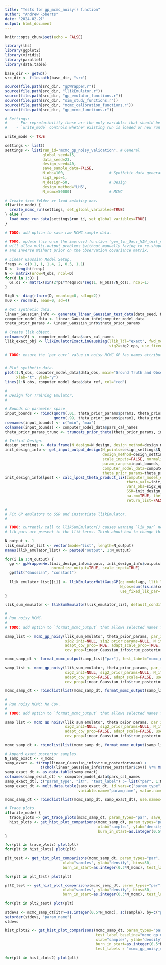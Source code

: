 ```yaml
---
title: "Tests for gp_mcmc_noisy() function"
author: "Andrew Roberts"
date: '2024-02-27'
output: html_document
---
```


```r
knitr::opts_chunk$set(echo = FALSE)

library(lhs)
library(ggplot2)
library(viridis)
library(parallel)
library(data.table)

base_dir <- getwd()
src_dir <- file.path(base_dir, "src")

source(file.path(src_dir, "gpWrapper.r"))
source(file.path(src_dir, "llikEmulator.r"))
source(file.path(src_dir, "gp_emulator_functions.r"))
source(file.path(src_dir, "sim_study_functions.r"))
source(file.path(src_dir, "mcmc_calibration_functions.r"))
source(file.path(src_dir, "gp_mcmc_functions.r"))
```


```r
# Settings: 
#    - For reproducibility these are the only variables that should be modified in this file. 
#    - `write_mode` controls whether existing run is loaded or new run is executed. 

write_mode <- TRUE

settings <- list()
settings <- list(run_id="mcmc_gp_noisy_validation", # General
                 global_seed=15,
                 data_seed=23,
                 design_seed=40,
                 save_sample_data=FALSE, 
                 N_obs=100,                    # Synthetic data generation
                 sig2_eps=1, 
                 N_design=50,                  # Design
                 design_method="LHS", 
                 N_mcmc=50000)                 # MCMC                  
                 
# Create test folder or load existing one. 
if(write_mode) {
  create_mcmc_run(settings, set_global_variables=TRUE)
} else {
  load_mcmc_run_data(settings$run_id, set_global_variables=TRUE)
}

# TODO: add option to save raw MCMC sample data. 
```


```r
# TODO: update this once the improved function `gen_lin_Gaus_NIW_test_data()` is written. This function 
# will allow multi-output problems (without manually having to re-shape matrices), missing observations, 
# and Inverse Wishart prior on the observation covariance matrix. 

# Linear Gaussian Model Setup. 
freqs <- c(0.1, 1, 1.4, 2, 0.5, 1.1)
D <- length(freqs)
G <- matrix(nrow=N_obs, ncol=D)
for(d in 1:D) {
  G[,d] <- matrix(sin(2*pi*freqs[d]*seq(1, N_obs)/N_obs), ncol=1)
}

Sig0 <- diag(rlnorm(D, meanlog=0, sdlog=2))
mu0 <- rnorm(D, mean=0, sd=4)

# Get synthetic data. 
linear_Gaussian_info <- generate_linear_Gaussian_test_data(data_seed, N_obs, D, Sig0, G, sig2_eps=sig2_eps)
computer_model_data <- linear_Gaussian_info$computer_model_data
theta_prior_params <- linear_Gaussian_info$theta_prior_params

# Create llik object. 
colnames(G) <- computer_model_data$pars_cal_names
llik_exact_obj <- llikEmulatorExactLinGausDiag(llik_lbl="exact", fwd_model=G, y_obs=computer_model_data$data_obs,
                                               sig2=sig2_eps, use_fixed_lik_par=TRUE)

# TODO: ensure the `par_curr` value in noisy MCMC GP has names attribute set. 


# Plot synthetic data. 
plot(1:N_obs, computer_model_data$data_obs, main="Ground Truth and Observed Data", 
     xlab="t", ylab="y")
lines(1:N_obs, computer_model_data$data_ref, col="red")

```

```r

#
# Design for Training Emulator.   
#

# Bounds on parameter space
input_bounds <- rbind(qnorm(.01, theta_prior_params$param1, theta_prior_params$param2), 
                      qnorm(.99, theta_prior_params$param1, theta_prior_params$param2))
rownames(input_bounds) <- c("min", "max")
colnames(input_bounds) <- computer_model_data$pars_cal_names
theta_prior_params_trunc <- truncate_prior_theta(theta_prior_params, input_bounds)

# Initial Design. 
design_settings <- data.frame(N_design=N_design, design_method=design_method)
init_design_info <- get_input_output_design(N_points=design_settings$N_design,
                                            design_method=design_settings$design_method, 
                                            scale_inputs=FALSE, normalize_response=FALSE,
                                            param_ranges=input_bounds,  
                                            computer_model_data=computer_model_data, 
                                            theta_prior_params=theta_prior_params, design_seed=design_seed)
init_design_info$lpost <- calc_lpost_theta_product_lik(computer_model_data=computer_model_data, 
                                                       theta_vals=init_design_info$inputs, 
                                                       vars_obs=sig2_eps, 
                                                       SSR=init_design_info$outputs,
                                                       na.rm=TRUE, theta_prior_params=theta_prior_params, 
                                                       return_list=FALSE)
```

```r
#
# Fit GP emulators to SSR and instantiate llikEmulator. 
#

# TODO: currently call to llikSumEmulator() causes warning `lik_par` not passed. Shouldn't be a warning since the 
# lik pars are present in the llik terms. Think about how to change this so no warning is printed. 

N_output <- 1
llik_emulator_list <- vector(mode="list", length=N_output)
names(llik_emulator_list) <- paste0("output", 1:N_output)

for(i in 1:N_output) {
  gp <- gpWrapperHet(init_design_info$inputs, init_design_info$outputs[,i,drop=FALSE], 
                     normalize_output=TRUE, scale_input=TRUE)
  gp$fit("Gaussian", "constant")
  
  llik_emulator_list[[i]] <- llikEmulatorMultGausGP(gp_model=gp, llik_lbl=names(llik_emulator_list)[i],
                                                    N_obs=sum(!is.na(computer_model_data$data_obs[,i])), 
                                                    use_fixed_lik_par=TRUE, sig2=sig2_eps)
}

llik_sum_emulator <- llikSumEmulator(llik_emulator_list, default_conditional=FALSE, default_normalize=TRUE)
```


```r
#
# Run noisy MCMC. 
#
# TODO: add option to `format_mcmc_output` that allows selected names from the `samp_list`. 

samp_list <- mcmc_gp_noisy(llik_sum_emulator, theta_prior_params, par_init=linear_Gaussian_info$true_posterior$mean[,1], 
                           sig2_init=NULL, sig2_prior_params=NULL, N_itr=N_mcmc,
                           adapt_cov_prop=TRUE, adapt_scale_prop=TRUE, use_gp_cov=TRUE,
                           cov_prop=linear_Gaussian_info$true_posterior$Cov, SSR_sample_adjustment="rectified")

mcmc_samp_dt <- format_mcmc_output(samp_list["par"], test_label="mcmc_gp_noisy_cov_rect_adapt")
```

```r

samp_list <- mcmc_gp_noisy(llik_sum_emulator, theta_prior_params, par_init=linear_Gaussian_info$true_posterior$mean[,1], 
                           sig2_init=NULL, sig2_prior_params=NULL, N_itr=N_mcmc,
                           adapt_cov_prop=FALSE, adapt_scale=FALSE, use_gp_cov=TRUE,
                           cov_prop=linear_Gaussian_info$true_posterior$Cov, SSR_sample_adjustment="rectified")

mcmc_samp_dt <- rbindlist(list(mcmc_samp_dt, format_mcmc_output(samp_list["par"], test_label="mcmc_gp_noisy_cov_rect")), use.names=TRUE)
```

```r
#
# Run noisy MCMC: No Cov.  
#
# TODO: add option to `format_mcmc_output` that allows selected names from the `samp_list`. 

samp_list <- mcmc_gp_noisy(llik_sum_emulator, theta_prior_params, par_init=linear_Gaussian_info$true_posterior$mean[,1], 
                           sig2_init=NULL, sig2_prior_params=NULL, N_itr=N_mcmc,
                           adapt_cov_prop=FALSE, adapt_scale=FALSE, use_gp_cov=FALSE,
                           cov_prop=linear_Gaussian_info$true_posterior$Cov, SSR_sample_adjustment="rectified")

mcmc_samp_dt <- rbindlist(list(mcmc_samp_dt, format_mcmc_output(samp_list["par"], test_label="mcmc_gp_noisy_cov_rect_nocov")), use.names=TRUE)
```


```r
# Append exact posterior samples. 
N_samp_exact <- N_mcmc
samp_exact <- t(drop(linear_Gaussian_info$true_posterior$mean) + 
                t(chol(linear_Gaussian_info$true_posterior$Cov)) %*% matrix(rnorm(D*N_samp_exact), nrow=D, ncol=N_samp_exact))
samp_exact_dt <- as.data.table(samp_exact)
colnames(samp_exact_dt) <- computer_model_data$pars_cal_names
samp_exact_dt[, c("param_type", "itr", "test_label") := list("par", 1:N_samp_exact, "exact")]
samp_exact_dt <- melt.data.table(samp_exact_dt, id.vars=c("param_type", "itr", "test_label"), 
                                 variable.name="param_name", value.name="sample")

mcmc_samp_dt <- rbindlist(list(mcmc_samp_dt, samp_exact_dt), use.names=TRUE)
```


```r
# Trace plots. 
if(write_mode) {
  trace_plots <- get_trace_plots(mcmc_samp_dt, param_types="par", save_dir=plot_dir)
  hist_plots <- get_hist_plot_comparisons(mcmc_samp_dt, param_types="par", test_label_baseline="exact", 
                                          xlab="samples", ylab="density", bins=30, save_dir=plot_dir,
                                          burn_in_start=as.integer(0.5*N_mcmc))
}

for(plt in trace_plots) plot(plt)
for(plt in hist_plots) plot(plt)

```


```r
plt_test <- get_hist_plot_comparisons(mcmc_samp_dt, param_types="par", 
                          xlab="samples", ylab="density", bins=30,
                          burn_in_start=as.integer(0.5*N_mcmc), test_labels="exact")

for(plt in plt_test) plot(plt)
```

```r
plt2_test <- get_hist_plot_comparisons(mcmc_samp_dt, param_types="par", 
                          xlab="samples", ylab="density", bins=30,
                          burn_in_start=as.integer(0.5*N_mcmc), test_labels="mcmc_gp_noisy_cov_trunc")

for(plt in plt2_test) plot(plt)
```

```r
stdevs <- mcmc_samp_dt[itr>=as.integer(0.5*N_mcmc), sd(sample), by=c("param_name", "test_label")]
setorder(stdevs, "param_name")
stdevs
```


```r
hist_plots2 <- get_hist_plot_comparisons(mcmc_samp_dt, param_types="par", 
                                         test_label_baseline="mcmc_gp_noisy_cov_trunc", 
                                         xlab="samples", ylab="density", bins=30,
                                         burn_in_start=as.integer(0.5*N_mcmc), 
                                         test_labels = "mcmc_gp_noisy_cov_rect")

for(plt in hist_plots2) plot(plt)
```








